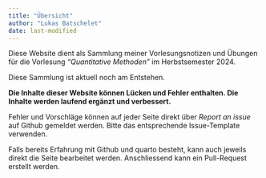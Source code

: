 ```yaml
---
title: "Übersicht"
author: "Lukas Batschelet"
date: last-modified
---
```


Diese Website dient als Sammlung meiner Vorlesungsnotizen und Übungen für die Vorlesung *"Quantitative Methoden"* im Herbstsemester 2024.

Diese Sammlung ist aktuell noch am Entstehen.

:::{.callout-warning title="Hinweis"}

**Die Inhalte dieser Website können Lücken und Fehler enthalten. Die Inhalte werden laufend ergänzt und verbessert.**

Fehler und Vorschläge können auf jeder Seite direkt über *Report an issue* auf Github gemeldet werden.
Bitte das entsprechende Issue-Template verwenden.

Falls bereits Erfahrung mit Github und quarto besteht, kann auch jeweils direkt die Seite bearbeitet werden.
Anschliessend kann ein Pull-Request erstellt werden.

:::





